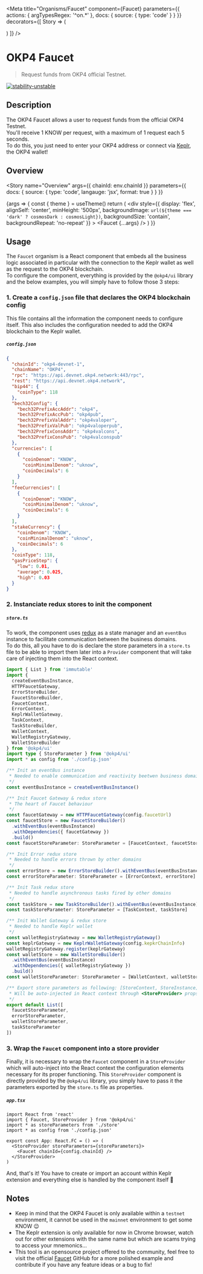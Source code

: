 
<Meta
  title="Organisms/Faucet"
  component={Faucet}
  parameters={{
    actions: { argTypesRegex: '^on.*' },
    docs: {
      source: {
        type: 'code'
      }
    }
  }}
  decorators={[
    Story => (
      <ThemeProvider>
        <StoreProvider storeParameters={storeParameters}>
          <div className="component-story-main faucet">
            <ThemeSwitcher />
            <Story />
          </div>
        </StoreProvider>
      </ThemeProvider>
    )
  ]}
/>

# OKP4 Faucet

> Request funds from OKP4 official Testnet.

[![stability-unstable](https://img.shields.io/badge/stability-unstable-yellow.svg)](https://github.com/emersion/stability-badges#unstable)

## Description

The OKP4 Faucet allows a user to request funds from the official OKP4 Testnet.  
You'll receive 1 KNOW per request, with a maximum of 1 request each 5 seconds.  
To do this, you just need to enter your OKP4 address or connect via [Keplr](https://chrome.google.com/webstore/detail/keplr/dmkamcknogkgcdfhhbddcghachkejeap), the OKP4 wallet!

## Overview

<Story
  name="Overview"
  args={{ chainId: env.chainId }}
  parameters={{ docs: { source: { type: 'code', langauge: 'jsx', format: true } } }}
>
  {args => {
    const { theme } = useTheme()
    return (
      <div
        style={{
          display: 'flex',
          alignSelf: 'center',
          minHeight: '500px',
          backgroundImage: `url(${theme === 'dark' ? cosmosDark : cosmosLight})`,
          backgroundSize: 'contain',
          backgroundRepeat: 'no-repeat'
        }}
      >
        <Faucet {...args} />
      </div>
    )
  }}
</Story>

## Usage

The `Faucet` organism is a React component that embeds all the business logic associated in particular with the connection to the Keplr wallet as well as the request to the OKP4 blockchain.  
To configure the component, everything is provided by the `@okp4/ui` library and the below examples, you will simply have to follow those 3 steps:

### 1. Create a `config.json` file that declares the OKP4 blockchain config

This file contains all the information the component needs to configure itself.
This also includes the configuration needed to add the OKP4 blockchain to the Keplr wallet.

##### **`config.json`**

```json
{
  "chainId": "okp4-devnet-1",
  "chainName": "OKP4",
  "rpc": "https://api.devnet.okp4.network:443/rpc",
  "rest": "https://api.devnet.okp4.network",
  "bip44": {
    "coinType": 118
  },
  "bech32Config": {
    "bech32PrefixAccAddr": "okp4",
    "bech32PrefixAccPub": "okp4pub",
    "bech32PrefixValAddr": "okp4valoper",
    "bech32PrefixValPub": "okp4valoperpub",
    "bech32PrefixConsAddr": "okp4valcons",
    "bech32PrefixConsPub": "okp4valconspub"
  },
  "currencies": [
    {
      "coinDenom": "KNOW",
      "coinMinimalDenom": "uknow",
      "coinDecimals": 6
    }
  ],
  "feeCurrencies": [
    {
      "coinDenom": "KNOW",
      "coinMinimalDenom": "uknow",
      "coinDecimals": 6
    }
  ],
  "stakeCurrency": {
    "coinDenom": "KNOW",
    "coinMinimalDenom": "uknow",
    "coinDecimals": 6
  },
  "coinType": 118,
  "gasPriceStep": {
    "low": 0.01,
    "average": 0.025,
    "high": 0.03
  }
}
```

### 2. Instanciate redux stores to init the component

##### **`store.ts`**

To work, the component uses [redux](https://redux.js.org/) as a state manager and an `eventBus` instance to facilitate communication between the business domains.  
To do this, all you have to do is declare the store parameters in a `store.ts` file to be able to import them later into a `Provider` component that will take care of injecting them into the React context.

```ts
import { List } from 'immutable'
import {
  createEventBusInstance,
  HTTPFaucetGateway,
  ErrorStoreBuilder,
  FaucetStoreBuilder,
  FaucetContext,
  ErrorContext,
  KeplrWalletGateway,
  TaskContext,
  TaskStoreBuilder,
  WalletContext,
  WalletRegistryGateway,
  WalletStoreBuilder
} from '@okp4/ui'
import type { StoreParameter } from '@okp4/ui'
import * as config from './config.json'

/** Init an eventBus instance
 * Needed to enable communication and reactivity beetwen business domains
 */
const eventBusInstance = createEventBusInstance()

/** Init Faucet Gateway & redux store
 * The heart of Faucet behaviour
 */
const faucetGateway = new HTTPFaucetGateway(config.faucetUrl)
const faucetStore = new FaucetStoreBuilder()
  .withEventBus(eventBusInstance)
  .withDependencies({ faucetGateway })
  .build()
const faucetStoreParameter: StoreParameter = [FaucetContext, faucetStore]

/** Init Error redux store
 * Needed to handle errors thrown by other domains
 */
const errorStore = new ErrorStoreBuilder().withEventBus(eventBusInstance).build()
const errorStoreParameter: StoreParameter = [ErrorContext, errorStore]

/** Init Task redux store
 * Needed to handle asynchronous tasks fired by other domains
 */
const taskStore = new TaskStoreBuilder().withEventBus(eventBusInstance).build()
const taskStoreParameter: StoreParameter = [TaskContext, taskStore]

/** Init Wallet Gateway & redux store
 * Needed to handle Keplr wallet
 */
const walletRegistryGateway = new WalletRegistryGateway()
const keplrGateway = new KeplrWalletGateway(config.kepkrChainInfo)
walletRegistryGateway.register(keplrGateway)
const walletStore = new WalletStoreBuilder()
  .withEventBus(eventBusInstance)
  .withDependencies({ walletRegistryGateway })
  .build()
const walletStoreParameter: StoreParameter = [WalletContext, walletStore]

/** Export store parameters as following: [StoreContext, StoreInstance]
 * Will be auto-injected in React context through <StoreProvider> props
 */
export default List([
  faucetStoreParameter,
  errorStoreParameter,
  walletStoreParameter,
  taskStoreParameter
])
```

### 3. Wrap the `Faucet` component into a store provider

Finally, it is necessary to wrap the `Faucet` component in a `StoreProvider` which will auto-inject into the React context the configuration elements necessary for its proper functioning.
This `StoreProvider` component is directly provided by the `@okp4/ui` library, you simply have to pass it the parameters exported by the `store.ts` file as properties.

##### **`app.tsx`**

```tsx
import React from 'react'
import { Faucet, StoreProvider } from '@okp4/ui'
import * as storeParameters from './store'
import * as config from './config.json'

export const App: React.FC = () => (
  <StoreProvider storeParameters={storeParameters}>
    <Faucet chainId={config.chainId} />
  </StoreProvider>
)
```

And, that's it!
You have to create or import an account within Keplr extension and everything else is handled by the component itself 🚀

## Notes

- Keep in mind that the OKP4 Faucet is only available within a `testnet` environment, it cannot be used in the `mainnet` environment to get some KNOW 😉
- The Keplr extension is only available for now in Chrome browser, watch out for other extensions with the same name but which are scams trying to access your mnemonics...
- This tool is an opensource project offered to the community, feel free to visit the official [Faucet](https://github.com/okp4/faucet-web) GitHub for a more polished example and contribute if you have any feature ideas or a bug to fix!
